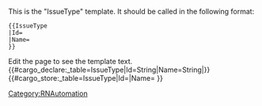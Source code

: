 <noinclude>
This is the "IssueType" template.
It should be called in the following format:
<pre>
{{IssueType
|Id=
|Name=
}}
</pre>
Edit the page to see the template text.
{{#cargo_declare:_table=IssueType|Id=String|Name=String|}}
</noinclude><includeonly>{{#cargo_store:_table=IssueType|Id={{{Id|}}}|Name={{{Name|}}} }}
</includeonly><noinclude>[[Category:RNAutomation]]</noinclude>